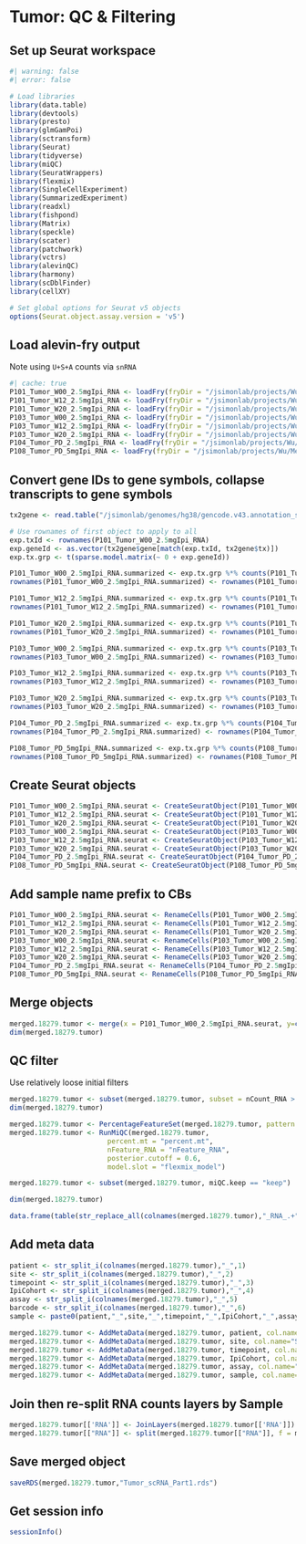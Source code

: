# Tumor: QC & Filtering {#sec-tumor-qc-filtering}

## Set up Seurat workspace

```r
#| warning: false
#| error: false

# Load libraries
library(data.table)
library(devtools)
library(presto)
library(glmGamPoi)
library(sctransform)
library(Seurat)
library(tidyverse)
library(miQC)	
library(SeuratWrappers)	
library(flexmix)
library(SingleCellExperiment)
library(SummarizedExperiment)
library(readxl)
library(fishpond)
library(Matrix)
library(speckle)
library(scater)
library(patchwork)
library(vctrs)
library(alevinQC)
library(harmony)
library(scDblFinder)
library(cellXY)

# Set global options for Seurat v5 objects
options(Seurat.object.assay.version = 'v5')
```

## Load alevin-fry output
Note using `U+S+A` counts via `snRNA`

```r
#| cache: true
P101_Tumor_W00_2.5mgIpi_RNA <- loadFry(fryDir = "/jsimonlab/projects/Wu/Melanoma_scRNA_Eryn/alevinfry_072023/P101_Tumor_W00_2.5mgIpi_RNA_alevin_quant_crlikeem/", outputFormat = "snRNA")
P101_Tumor_W12_2.5mgIpi_RNA <- loadFry(fryDir = "/jsimonlab/projects/Wu/Melanoma_scRNA_Eryn/alevinfry_072023/P101_Tumor_W12_2.5mgIpi_RNA_alevin_quant_crlikeem/", outputFormat = "snRNA")
P101_Tumor_W20_2.5mgIpi_RNA <- loadFry(fryDir = "/jsimonlab/projects/Wu/Melanoma_scRNA_Eryn/alevinfry_072023/P101_Tumor_W20_2.5mgIpi_RNA_alevin_quant_crlikeem/", outputFormat = "snRNA")
P103_Tumor_W00_2.5mgIpi_RNA <- loadFry(fryDir = "/jsimonlab/projects/Wu/Melanoma_scRNA_Eryn/alevinfry_072023/P103_Tumor_W00_2.5mgIpi_RNA_alevin_quant_crlikeem/", outputFormat = "snRNA")
P103_Tumor_W12_2.5mgIpi_RNA <- loadFry(fryDir = "/jsimonlab/projects/Wu/Melanoma_scRNA_Eryn/alevinfry_072023/P103_Tumor_W12_2.5mgIpi_RNA_alevin_quant_crlikeem/", outputFormat = "snRNA")
P103_Tumor_W20_2.5mgIpi_RNA <- loadFry(fryDir = "/jsimonlab/projects/Wu/Melanoma_scRNA_Eryn/alevinfry_072023/P103_Tumor_W20_2.5mgIpi_RNA_alevin_quant_crlikeem/", outputFormat = "snRNA")
P104_Tumor_PD_2.5mgIpi_RNA <- loadFry(fryDir = "/jsimonlab/projects/Wu/Melanoma_scRNA_Eryn/alevinfry_072023/P104_Tumor_PD_2.5mgIpi_RNA_alevin_quant_crlikeem/", outputFormat = "snRNA")
P108_Tumor_PD_5mgIpi_RNA <- loadFry(fryDir = "/jsimonlab/projects/Wu/Melanoma_scRNA_Eryn/alevinfry_072023/P108_Tumor_PD_5mgIpi_RNA_alevin_quant_crlikeem/", outputFormat = "snRNA")

```

## Convert gene IDs to gene symbols, collapse transcripts to gene symbols

```r
tx2gene <- read.table("/jsimonlab/genomes/hg38/gencode.v43.annotation_splici/gene_id_to_name.tsv",header=F,sep="\t",col.names=c("tx","gene"))

# Use rownames of first object to apply to all
exp.txId <- rownames(P101_Tumor_W00_2.5mgIpi_RNA)
exp.geneId <- as.vector(tx2gene$gene[match(exp.txId, tx2gene$tx)])
exp.tx.grp <- t(sparse.model.matrix(~ 0 + exp.geneId))

P101_Tumor_W00_2.5mgIpi_RNA.summarized <- exp.tx.grp %*% counts(P101_Tumor_W00_2.5mgIpi_RNA)
rownames(P101_Tumor_W00_2.5mgIpi_RNA.summarized) <- rownames(P101_Tumor_W00_2.5mgIpi_RNA.summarized) %>% str_replace_all(".+.geneId","")

P101_Tumor_W12_2.5mgIpi_RNA.summarized <- exp.tx.grp %*% counts(P101_Tumor_W12_2.5mgIpi_RNA)
rownames(P101_Tumor_W12_2.5mgIpi_RNA.summarized) <- rownames(P101_Tumor_W12_2.5mgIpi_RNA.summarized) %>% str_replace_all(".+.geneId","")

P101_Tumor_W20_2.5mgIpi_RNA.summarized <- exp.tx.grp %*% counts(P101_Tumor_W20_2.5mgIpi_RNA)
rownames(P101_Tumor_W20_2.5mgIpi_RNA.summarized) <- rownames(P101_Tumor_W20_2.5mgIpi_RNA.summarized) %>% str_replace_all(".+.geneId","")

P103_Tumor_W00_2.5mgIpi_RNA.summarized <- exp.tx.grp %*% counts(P103_Tumor_W00_2.5mgIpi_RNA)
rownames(P103_Tumor_W00_2.5mgIpi_RNA.summarized) <- rownames(P103_Tumor_W00_2.5mgIpi_RNA.summarized) %>% str_replace_all(".+.geneId","")

P103_Tumor_W12_2.5mgIpi_RNA.summarized <- exp.tx.grp %*% counts(P103_Tumor_W12_2.5mgIpi_RNA)
rownames(P103_Tumor_W12_2.5mgIpi_RNA.summarized) <- rownames(P103_Tumor_W12_2.5mgIpi_RNA.summarized) %>% str_replace_all(".+.geneId","")

P103_Tumor_W20_2.5mgIpi_RNA.summarized <- exp.tx.grp %*% counts(P103_Tumor_W20_2.5mgIpi_RNA)
rownames(P103_Tumor_W20_2.5mgIpi_RNA.summarized) <- rownames(P103_Tumor_W20_2.5mgIpi_RNA.summarized) %>% str_replace_all(".+.geneId","")

P104_Tumor_PD_2.5mgIpi_RNA.summarized <- exp.tx.grp %*% counts(P104_Tumor_PD_2.5mgIpi_RNA)
rownames(P104_Tumor_PD_2.5mgIpi_RNA.summarized) <- rownames(P104_Tumor_PD_2.5mgIpi_RNA.summarized) %>% str_replace_all(".+.geneId","")

P108_Tumor_PD_5mgIpi_RNA.summarized <- exp.tx.grp %*% counts(P108_Tumor_PD_5mgIpi_RNA)
rownames(P108_Tumor_PD_5mgIpi_RNA.summarized) <- rownames(P108_Tumor_PD_5mgIpi_RNA.summarized) %>% str_replace_all(".+.geneId","")

```

## Create Seurat objects

```r
P101_Tumor_W00_2.5mgIpi_RNA.seurat <- CreateSeuratObject(P101_Tumor_W00_2.5mgIpi_RNA.summarized)
P101_Tumor_W12_2.5mgIpi_RNA.seurat <- CreateSeuratObject(P101_Tumor_W12_2.5mgIpi_RNA.summarized)
P101_Tumor_W20_2.5mgIpi_RNA.seurat <- CreateSeuratObject(P101_Tumor_W20_2.5mgIpi_RNA.summarized)
P103_Tumor_W00_2.5mgIpi_RNA.seurat <- CreateSeuratObject(P103_Tumor_W00_2.5mgIpi_RNA.summarized)
P103_Tumor_W12_2.5mgIpi_RNA.seurat <- CreateSeuratObject(P103_Tumor_W12_2.5mgIpi_RNA.summarized)
P103_Tumor_W20_2.5mgIpi_RNA.seurat <- CreateSeuratObject(P103_Tumor_W20_2.5mgIpi_RNA.summarized)
P104_Tumor_PD_2.5mgIpi_RNA.seurat <- CreateSeuratObject(P104_Tumor_PD_2.5mgIpi_RNA.summarized)
P108_Tumor_PD_5mgIpi_RNA.seurat <- CreateSeuratObject(P108_Tumor_PD_5mgIpi_RNA.summarized)

```

## Add sample name prefix to CBs

```r
P101_Tumor_W00_2.5mgIpi_RNA.seurat <- RenameCells(P101_Tumor_W00_2.5mgIpi_RNA.seurat,add.cell.id = "P101_Tumor_W00_2.5mgIpi_RNA")
P101_Tumor_W12_2.5mgIpi_RNA.seurat <- RenameCells(P101_Tumor_W12_2.5mgIpi_RNA.seurat,add.cell.id = "P101_Tumor_W12_2.5mgIpi_RNA")
P101_Tumor_W20_2.5mgIpi_RNA.seurat <- RenameCells(P101_Tumor_W20_2.5mgIpi_RNA.seurat,add.cell.id = "P101_Tumor_W20_2.5mgIpi_RNA")
P103_Tumor_W00_2.5mgIpi_RNA.seurat <- RenameCells(P103_Tumor_W00_2.5mgIpi_RNA.seurat,add.cell.id = "P103_Tumor_W00_2.5mgIpi_RNA")
P103_Tumor_W12_2.5mgIpi_RNA.seurat <- RenameCells(P103_Tumor_W12_2.5mgIpi_RNA.seurat,add.cell.id = "P103_Tumor_W12_2.5mgIpi_RNA")
P103_Tumor_W20_2.5mgIpi_RNA.seurat <- RenameCells(P103_Tumor_W20_2.5mgIpi_RNA.seurat,add.cell.id = "P103_Tumor_W20_2.5mgIpi_RNA")
P104_Tumor_PD_2.5mgIpi_RNA.seurat <- RenameCells(P104_Tumor_PD_2.5mgIpi_RNA.seurat,add.cell.id = "P104_Tumor_PD_2.5mgIpi_RNA")
P108_Tumor_PD_5mgIpi_RNA.seurat <- RenameCells(P108_Tumor_PD_5mgIpi_RNA.seurat,add.cell.id = "P108_Tumor_PD_5mgIpi_RNA")

```

## Merge objects

```r
merged.18279.tumor <- merge(x = P101_Tumor_W00_2.5mgIpi_RNA.seurat, y=c(P101_Tumor_W12_2.5mgIpi_RNA.seurat, P101_Tumor_W20_2.5mgIpi_RNA.seurat, P103_Tumor_W00_2.5mgIpi_RNA.seurat, P103_Tumor_W12_2.5mgIpi_RNA.seurat, P103_Tumor_W20_2.5mgIpi_RNA.seurat, P104_Tumor_PD_2.5mgIpi_RNA.seurat, P108_Tumor_PD_5mgIpi_RNA.seurat))
dim(merged.18279.tumor)
```

## QC filter
Use relatively loose initial filters

```r
merged.18279.tumor <- subset(merged.18279.tumor, subset = nCount_RNA > 500 & nFeature_RNA > 250)
dim(merged.18279.tumor)

merged.18279.tumor <- PercentageFeatureSet(merged.18279.tumor, pattern = "^MT-", col.name = "percent.mt")
merged.18279.tumor <- RunMiQC(merged.18279.tumor, 
                        percent.mt = "percent.mt", 
                        nFeature_RNA = "nFeature_RNA", 
                        posterior.cutoff = 0.6, 
                        model.slot = "flexmix_model")

merged.18279.tumor <- subset(merged.18279.tumor, miQC.keep == "keep")

dim(merged.18279.tumor)

data.frame(table(str_replace_all(colnames(merged.18279.tumor),"_RNA_.+","")))
```

## Add meta data

```r
patient <- str_split_i(colnames(merged.18279.tumor),"_",1)
site <- str_split_i(colnames(merged.18279.tumor),"_",2)
timepoint <- str_split_i(colnames(merged.18279.tumor),"_",3)
IpiCohort <- str_split_i(colnames(merged.18279.tumor),"_",4)
assay <- str_split_i(colnames(merged.18279.tumor),"_",5)
barcode <- str_split_i(colnames(merged.18279.tumor),"_",6)
sample <- paste0(patient,"_",site,"_",timepoint,"_",IpiCohort,"_",assay)

merged.18279.tumor <- AddMetaData(merged.18279.tumor, patient, col.name="Patient")
merged.18279.tumor <- AddMetaData(merged.18279.tumor, site, col.name="Site")
merged.18279.tumor <- AddMetaData(merged.18279.tumor, timepoint, col.name="Timepoint")
merged.18279.tumor <- AddMetaData(merged.18279.tumor, IpiCohort, col.name="IpiCohort")
merged.18279.tumor <- AddMetaData(merged.18279.tumor, assay, col.name="Assay")
merged.18279.tumor <- AddMetaData(merged.18279.tumor, sample, col.name="Sample")
```

## Join then re-split RNA counts layers by Sample

```r
merged.18279.tumor[['RNA']] <- JoinLayers(merged.18279.tumor[['RNA']])
merged.18279.tumor[["RNA"]] <- split(merged.18279.tumor[["RNA"]], f = merged.18279.tumor$Sample)
```

## Save merged object

```r
saveRDS(merged.18279.tumor,"Tumor_scRNA_Part1.rds")
```

## Get session info

```r
sessionInfo()
```
